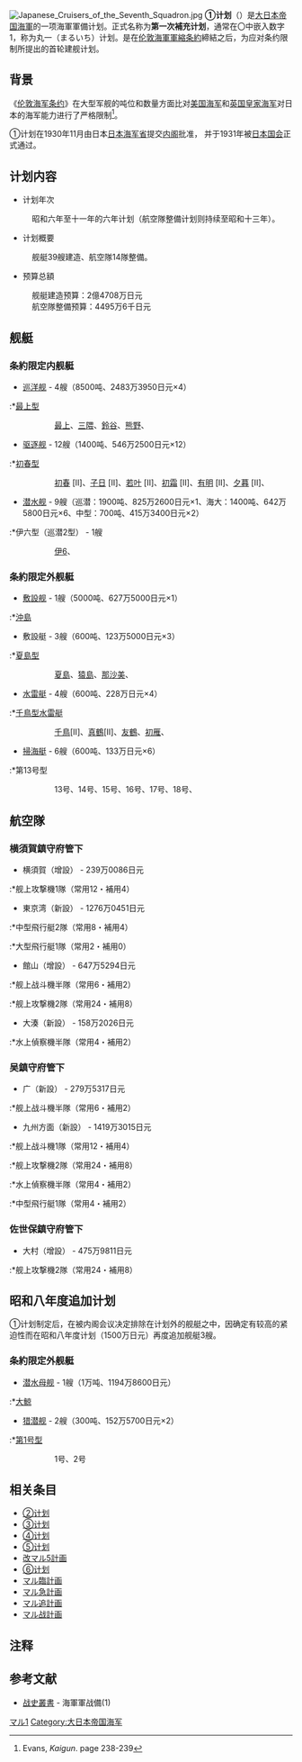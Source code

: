 {{refimprove|time=2019-04-07T16:45:13+00:00}}
[[File:Japanese_Cruisers_of_the_Seventh_Squadron.jpg|right]]
'''①计划'''（{{lang-ja|マル1計画，第一次補充計画}}）是[[大日本帝国海軍|大日本帝国海軍]]的一项海軍軍備计划。正式名称为'''第一次補充计划'''，通常在〇中嵌入数字1，称为丸一（まるいち）计划。是在[[伦敦海军条约|伦敦海軍軍縮条約]]締結之后，为应对条约限制所提出的首轮建舰计划。

==背景==
《[[伦敦海军条约|伦敦海军条约]]》在大型军舰的吨位和数量方面比对[[美国海军|美国海军]]和[[英国皇家海军|英国皇家海军]]对日本的海军能力进行了严格限制<ref>Evans, ''Kaigun''. page 238-239</ref>。

①计划在1930年11月由日本[[海军省|日本海军省]]提交[[日本內閣|内阁]]批准，<!--The "Circle One" plan was submitted by the [[Ministry_of_the_Navy_of_Japan|Naval Ministry]] and approved by the [[Cabinet_of_Japan|Cabinet]] in November 1930, -->并于1931年被[[國會_(日本)|日本国会]]正式通过。<!--and officially ratified by the [[Diet_of_Japan|Diet of Japan]] in 1931. It called for the construction of 39 new combat vessels, centering around four of the new [[Mogami_class_cruiser|''Mogami''-class]] [[cruiser|cruiser]]s, and expansion of the [[Imperial_Japanese_Navy_Air_Service|Imperial Japanese Navy Air Service]] to 14 Naval Air Groups. Budget for the construction of the warships was on a six-year basis, and the budget for forming the air groups was on a three-year basis. Total funding allotted was 247,080,000 [[Yen|Yen]] for ship construction and 44,956,000 Yen for naval aviation expansion.

In terms of naval aviation development, the "Circle One" plan also concentrated on the development of new aircraft technologies, especially large [[seaplane|seaplane]]s, land-based [[bomber|bomber]]s, as well as carrier-based [[attack_aircraft|attack aircraft]] and [[floatplane|floatplane]] attack aircraft that could be launched from [[battleship|battleship]]s, cruisers or submarines. Attention was also given to training of pilots and air crews in [[dive_bombing|dive bombing]] and [[torpedo|torpedo]] [[Military_tactics|tactics]]. <ref>Evans, ''Kaigun'', age 249</ref>  

In a 1932 supplement to the Circle One plan, additional funding was added for the construction of three more vessels: the [[submarine_tender|submarine tender]] [[Japanese_aircraft_carrier_Ryūhō|''Taigei'']], and two [[submarine_chaser|submarine chaser]]s.-->

== 计划内容 ==
* 计划年次
:昭和六年至十一年的六年计划（航空隊整備计划则持续至昭和十三年）。
* 计划概要
:舰艇39艘建造、航空隊14隊整備。
* 预算总額
:舰艇建造预算：2億4708万日元
:航空隊整備预算：4495万6千日元

== 舰艇 ==
=== 条約限定内舰艇 ===
* [[巡洋舰|巡洋舰]] - 4艘（8500吨、2483万3950日元×4）
:*[[最上级巡洋舰|最上型]]
::[[最上号重巡洋舰|最上]]、[[三隈号重巡洋舰|三隈]]、[[鈴谷号重巡洋舰|鈴谷]]、[[熊野号重巡洋舰|熊野]]、

* [[驱逐舰|驱逐舰]] - 12艘（1400吨、546万2500日元×12）
:*[[初春型驱逐舰|初春型]]
::[[初春号驱逐舰|初春]] [II]、[[子日号驱逐舰|子日]] [II]、[[若叶号驱逐舰|若叶]] [II]、[[初霜号驱逐舰|初霜]] [II]、[[有明号驱逐舰|有明]] [II]、[[夕暮号驱逐舰|夕暮]] [II]、
:*[[白露型驱逐舰|白露型]]
::[[白露号驱逐舰|白露]] [II]、[[時雨号驱逐舰|時雨]] [II]、[[村雨号驱逐舰|村雨]] [II]、[[夕立号驱逐舰|夕立]] [II]、[[春雨号驱逐舰|春雨]] [II]、[[五月雨号驱逐舰|五月雨]]、

* [[潜水舰|潜水舰]] - 9艘（巡潜：1900吨、825万2600日元×1、海大：1400吨、642万5800日元×6、中型：700吨、415万3400日元×2）
:*伊六型（巡潜2型） - 1艘
::[[伊号第六潜水舰|伊6]]、
:*[[伊一六八型潜水舰|伊一六八型]]（海大6型A） - 6艘
::[[伊号第六八潜水舰|伊68]]、[[伊号第六九潜水舰|伊69]]、[[伊号第七〇潜水舰|伊70]]、[[伊号第七一潜水舰|伊71]]、[[伊号第七二潜水舰|伊72]]、[[伊号第七三潜水舰|伊73]]
:*[[吕三三型潜水舰|呂三三型]]（海中5型） - 2艘
::呂33、呂34、

=== 条約限定外舰艇 ===
* [[敷設舰|敷設舰]] - 1艘（5000吨、627万5000日元×1）
:*[[沖島_(敷設舰)|沖島]]

* 敷設艇 - 3艘（600吨、123万5000日元×3）
:*[[夏島型敷設艇|夏島型]]
::[[夏島_(敷設艇)|夏島]]、[[猿島_(敷設艇)|猿島]]、[[那沙美_(敷設艇)|那沙美]]、

* [[水雷艇|水雷艇]] - 4艘（600吨、228万日元×4）
:*[[千鳥型水雷艇|千鳥型水雷艇]]
::[[千鳥_(千鳥型水雷艇)|千鳥]][II]、[[真鶴_(千鳥型水雷艇)|真鶴]][II]、[[友鶴_(水雷艇)|友鶴]]、[[初雁_(水雷艇)|初雁]]、

* [[掃海艇|掃海艇]] - 6艘（600吨、133万日元×6）
:*第13号型
::13号、14号、15号、16号、17号、18号、

== 航空隊 ==
=== 横須賀鎮守府管下 ===
* 横須賀（增設） - 239万0086日元
:*舰上攻撃機1隊（常用12・補用4）

* 東京湾（新設） - 1276万0451日元
:*中型飛行艇2隊（常用8・補用4）
:*大型飛行艇1隊（常用2・補用0）

* 館山（增設） - 647万5294日元
:*舰上战斗機半隊（常用6・補用2）
:*舰上攻撃機2隊（常用24・補用8）

* 大湊（新設） - 158万2026日元
:*水上偵察機半隊（常用4・補用2）

=== 吴鎮守府管下 ===
* 广（新設） - 279万5317日元
:*舰上战斗機半隊（常用6・補用2）

* 九州方面（新設） - 1419万3015日元
:*舰上战斗機1隊（常用12・補用4）
:*舰上攻撃機2隊（常用24・補用8）
:*水上偵察機半隊（常用4・補用2）
:*中型飛行艇1隊（常用4・補用2）

=== 佐世保鎮守府管下 ===
* 大村（增設） - 475万9811日元
:*舰上攻撃機2隊（常用24・補用8）

== 昭和八年度追加计划 ==
①计划制定后，在被内阁会议决定排除在计划外的舰艇之中，因确定有较高的紧迫性而在昭和八年度计划（1500万日元）再度追加舰艇3艘。

=== 条約限定外舰艇 ===
* [[潜水母舰|潜水母舰]] - 1艘（1万吨、1194万8600日元）
:*[[大鯨_(潜水母舰)|大鯨]]

* [[猎潜舰|猎潜舰]] - 2艘（300吨、152万5700日元×2）
:*[[第一号型猎潜舰|第1号型]]
::1号、2号

== 相关条目 ==
* [[②计划|②计划]]
* [[丸三計劃|③计划]]
* [[④计划|④计划]]
* [[⑤计划|⑤计划]]
* [[改マル5計画|改マル5計画]]
* [[⑥计划|⑥计划]]
* [[マル臨計画|マル臨計画]]
* [[マル急計画|マル急計画]]
* [[マル追計画|マル追計画]]
* [[マル战計画|マル战計画]]

== 注释 ==

{{Reflist|2}}

== 参考文献 ==
* [[战史叢書|战史叢書]] - 海軍軍战備(1)

{{DEFAULTSORT:まる1けいかく}}

[[Category:大日本帝国海军军备计划|マル1]]
[[Category:大日本帝国海军|Category:大日本帝国海军]]